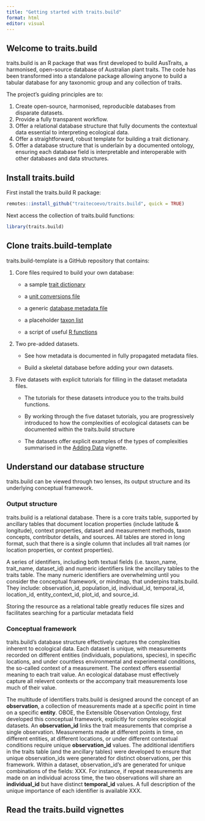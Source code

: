 ```yaml
---
title: "Getting started with traits.build"
format: html
editor: visual
---
```


## Welcome to traits.build

traits.build is an R package that was first developed to build AusTraits, a harmonised, open-source database of Australian plant traits. The code has been transformed into a standalone package allowing anyone to build a tabular database for any taxonomic group and any collection of traits.

The project's guiding principles are to:

1.  Create open-source, harmonised, reproducible databases from disparate datasets.
2.  Provide a fully transparent workflow.
3.  Offer a relational database structure that fully documents the contextual data essential to interpreting ecological data.
4.  Offer a straightforward, robust template for building a trait dictionary.
5.  Offer a database structure that is underlain by a documented ontology, ensuring each database field is interpretable and interoperable with other databases and data structures.

## Install traits.build

First install the traits.build R package:

```r
remotes::install_github("traitecoevo/traits.build", quick = TRUE)
```

Next access the collection of traits.build functions:

```r
library(traits.build)
```

## Clone traits.build-template

traits.build-template is a GitHub repository that contains:

1.  Core files required to build your own database:
    -   a sample [trait dictionary](https://github.com/traitecoevo/traits.build-template/blob/master/config/traits.yml)

    -   a [unit conversions file](https://github.com/traitecoevo/traits.build-template/blob/master/config/unit_conversions.csv)

    -   a generic [database metadata file](https://github.com/traitecoevo/traits.build-template/blob/master/config/metadata.yml)

    -   a placeholder [taxon list](https://github.com/traitecoevo/traits.build-template/blob/master/config/taxon_list.csv)

    -   a script of useful [R functions](https://github.com/traitecoevo/traits.build-template/blob/master/scripts/custom.R)
2.  Two pre-added datasets.
    -   See how metadata is documented in fully propagated metadata files.

    -   Build a skeletal database before adding your own datasets.
3.  Five datasets with explicit tutorials for filling in the dataset metadata files.
    -   The tutorials for these datasets introduce you to the traits.build functions.

    -   By working through the five dataset tutorials, you are progressively introduced to how the complexities of ecological datasets can be documented within the traits.build structure

    -   The datasets offer explicit examples of the types of complexities summarised in the [Adding Data](https://github…) vignette.

## Understand our database structure

traits.build can be viewed through two lenses, its output structure and its underlying conceptual framework.

### Output structure

traits.build is a relational database. There is a core traits table, supported by ancillary tables that document location properties (include latitude & longitude), context properties, dataset and measurement methods, taxon concepts, contributor details, and sources. All tables are stored in long format, such that there is a single column that includes all trait names (or location properties, or context properties).

A series of identifiers, including both textual fields (i.e. taxon_name, trait_name, dataset_id) and numeric identifiers link the ancillary tables to the traits table. The many numeric identifiers are overwhelming until you consider the conceptual framework, or mindmap, that underpins traits.build. They include: observation_id, population_id, individual_id, temporal_id, location_id, entity_context_id, plot_id, and source_id.

Storing the resource as a relational table greatly reduces file sizes and facilitates searching for a particular metadata field

### Conceptual framework

traits.build's database structure effectively captures the complexities inherent to ecological data. Each dataset is unique, with measurements recorded on different entities (individuals, populations, species), in specific locations, and under countless environmental and experimental conditions, the so-called context of a measurement. The context offers essential meaning to each trait value. An ecological database must effectively capture all relevent contexts or the accompany trait measurements lose much of their value.

The multitude of identifiers traits.build is designed around the concept of an **observation**, a collection of measurements made at a specific point in time on a specific **entity**. OBOE, the Extensible Observation Ontology, first developed this conceptual framework, explicitly for complex ecological datasets. An **observation_id** links the trait measurements that comprise a single observation. Measurements made at different points in time, on different entities, at different locations, or under different contextual conditions require unique **observation_id** values. The additional identifiers in the traits table (and the ancillary tables) were developed to ensure that unique observation_ids were generated for distinct observations, per this framework. Within a dataset, observation_id's are generated for unique combinations of the fields: XXX. For instance, if repeat measurements are made on an individual across time, the two observations will share an **individual_id** but have distinct **temporal_id** values. A full description of the unique importance of each identifier is available XXX.

## Read the traits.build vignettes
